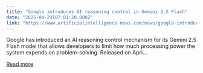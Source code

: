 ```yaml
---
title: "Google introduces AI reasoning control in Gemini 2.5 Flash"
date: "2025-04-23T07:01:20.000Z"
link: "https://www.artificialintelligence-news.com/news/google-introduces-ai-reasoning-control-gemini-2-5-flash/"
---
```


Google has introduced an AI reasoning control mechanism for its Gemini 2.5 Flash model that allows developers to limit how much processing power the system expends on problem-solving. Released on Apri...

[Read more](https://www.artificialintelligence-news.com/news/google-introduces-ai-reasoning-control-gemini-2-5-flash/)
